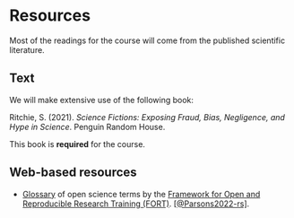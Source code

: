 # Resources {-}

Most of the readings for the course will come from the published scientific literature.

## Text {-}

We will make extensive use of the following book:

Ritchie, S. (2021). *Science Fictions: Exposing Fraud, Bias, Negligence, and Hype in Science*. Penguin Random House. 

This book is **required** for the course.

## Web-based resources {-}

- [Glossary](https://forrt.org/glossary/) of open science terms by the [Framework for Open and Reproducible Research Training (FORT)](https://fort.org). [[@Parsons2022-rs]](http://dx.doi.org/10.1038/s41562-021-01269-4).